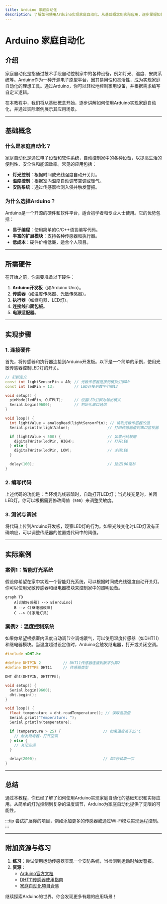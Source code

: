 ```yaml
---
title: Arduino 家庭自动化
description: 了解如何使用Arduino实现家庭自动化，从基础概念到实际应用，逐步掌握如何通过Arduino控制家用设备。
---
```


# Arduino 家庭自动化

## 介绍

家庭自动化是指通过技术手段自动控制家中的各种设备，例如灯光、温度、安防系统等。Arduino作为一种开源电子原型平台，因其易用性和灵活性，成为实现家庭自动化的理想工具。通过Arduino，你可以轻松地控制家用设备，并根据需求编写自定义逻辑。

在本教程中，我们将从基础概念开始，逐步讲解如何使用Arduino实现家庭自动化，并通过实际案例展示其应用场景。

---

## 基础概念

### 什么是家庭自动化？

家庭自动化是通过电子设备和软件系统，自动控制家中的各种设备，以提高生活的便利性、安全性和能源效率。常见的应用包括：

- **灯光控制**：根据时间或光线强度自动开关灯。
- **温度控制**：根据室内温度自动调节空调或暖气。
- **安防系统**：通过传感器检测入侵并触发警报。

### 为什么选择Arduino？

Arduino是一个开源的硬件和软件平台，适合初学者和专业人士使用。它的优势包括：

- **易于编程**：使用简单的C/C++语言编写代码。
- **丰富的扩展模块**：支持各种传感器和执行器。
- **低成本**：硬件价格低廉，适合个人项目。

---

## 所需硬件

在开始之前，你需要准备以下硬件：

1. **Arduino开发板**（如Arduino Uno）。
2. **传感器**（如温度传感器、光敏传感器）。
3. **执行器**（如继电器、LED灯）。
4. **连接线**和**面包板**。
5. **电源适配器**。

---

## 实现步骤

### 1. 连接硬件

首先，将传感器和执行器连接到Arduino开发板。以下是一个简单的示例，使用光敏传感器控制LED灯的开关。

```cpp
// 引脚定义
const int lightSensorPin = A0; // 光敏传感器连接到模拟引脚A0
const int ledPin = 13;         // LED连接到数字引脚13

void setup() {
  pinMode(ledPin, OUTPUT);     // 设置LED引脚为输出模式
  Serial.begin(9600);          // 初始化串口通信
}

void loop() {
  int lightValue = analogRead(lightSensorPin); // 读取光敏传感器的值
  Serial.println(lightValue);                 // 打印传感器值到串口监视器

  if (lightValue < 500) {                     // 如果光线较暗
    digitalWrite(ledPin, HIGH);               // 打开LED
  } else {
    digitalWrite(ledPin, LOW);                // 关闭LED
  }

  delay(100);                                 // 延迟100毫秒
}
```

### 2. 编写代码

上述代码的功能是：当环境光线较暗时，自动打开LED灯；当光线充足时，关闭LED灯。你可以根据需要修改阈值（`500`）来调整灵敏度。

### 3. 测试与调试

将代码上传到Arduino开发板，观察LED灯的行为。如果光线变化时LED灯没有正确响应，可以调整传感器的位置或代码中的阈值。

---

## 实际案例

### 案例1：智能灯光系统

假设你希望在家中实现一个智能灯光系统，可以根据时间或光线强度自动开关灯。你可以使用光敏传感器和继电器模块来控制家中的照明设备。

```mermaid
graph TD
    A[光敏传感器] --> B[Arduino]
    B --> C[继电器模块]
    C --> D[家用灯具]
```

### 案例2：温度控制系统

如果你希望根据室内温度自动调节空调或暖气，可以使用温度传感器（如DHT11）和继电器模块。当温度超过设定值时，Arduino会触发继电器，打开或关闭空调。

```cpp
#include <DHT.h>

#define DHTPIN 2          // DHT11传感器连接到数字引脚2
#define DHTTYPE DHT11     // 传感器类型

DHT dht(DHTPIN, DHTTYPE);

void setup() {
  Serial.begin(9600);
  dht.begin();
}

void loop() {
  float temperature = dht.readTemperature(); // 读取温度值
  Serial.print("Temperature: ");
  Serial.println(temperature);

  if (temperature > 25) {                   // 如果温度高于25°C
    // 触发继电器，打开空调
  } else {
    // 关闭空调
  }

  delay(2000);                              // 每2秒读取一次
}
```

---

## 总结

通过本教程，你已经了解了如何使用Arduino实现家庭自动化的基础知识和实际应用。从简单的灯光控制到复杂的温度调节，Arduino为家庭自动化提供了无限的可能性。

:::tip
尝试扩展你的项目，例如添加更多的传感器或通过Wi-Fi模块实现远程控制。
:::

---

## 附加资源与练习

1. **练习**：尝试使用运动传感器实现一个安防系统，当检测到运动时触发警报。
2. **资源**：
   - [Arduino官方文档](https://www.arduino.cc/)
   - [DHT11传感器使用指南](https://learn.adafruit.com/dht)
   - [家庭自动化项目合集](https://create.arduino.cc/projecthub)

继续探索Arduino的世界，你会发现更多有趣的应用场景！